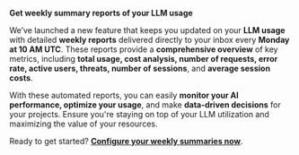 **Get weekly summary reports of your LLM usage**

We’ve launched a new feature that keeps you updated on your **LLM usage** with detailed **weekly reports** delivered directly to your inbox every **Monday at 10 AM UTC**. These reports provide a **comprehensive overview** of key metrics, including **total usage, cost analysis, number of requests, error rate, active users, threats, number of sessions**, and **average session costs**.

With these automated reports, you can easily **monitor your AI performance, optimize your usage**, and make **data-driven decisions** for your projects. Ensure you're staying on top of your LLM utilization and maximizing the value of your resources.

Ready to get started? [**Configure your weekly summaries now**](https://us.helicone.ai/settings/reports).
